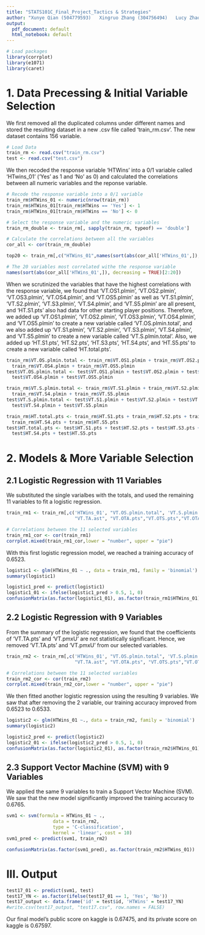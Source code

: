 ```yaml
---
title: "STATS101C_Final_Project_Tactics & Strategies"
author: "Xunye Qian (504779593)   Xingruo Zhang (304756494)   Lucy Zhao (304917901)"
output:
  pdf_document: default
  html_notebook: default
---
```


```r
# Load packages
library(corrplot)
library(e1071)
library(caret)
```

# 1. Data Precessing & Initial Variable Selection
We first removed all the duplicated columns under different names and stored the resulting dataset in a new .csv file called 'train_rm.csv'. The new dataset contains 156 variable.
```r
# Load Data
train_rm <- read.csv("train_rm.csv")
test <- read.csv("test.csv")
```

We then recoded the response variable 'HTWins' into a 0/1 variable called 'HTwins_01' ('Yes' as 1 and 'No' as 0) and calculated the correlations between all numeric variables and the reponse variable. 
```r
# Recode the response variable into a 0/1 variable
train_rm$HTWins_01 <- numeric(nrow(train_rm))
train_rm$HTWins_01[train_rm$HTWins == 'Yes'] <- 1
train_rm$HTWins_01[train_rm$HTWins == 'No'] <- 0

# Select the response variable and the numeric variables
train_rm_double <- train_rm[, sapply(train_rm, typeof) == 'double']

# Calculate the correlations between all the variables
cor_all <- cor(train_rm_double)

top20 <- train_rm[,c("HTWins_01",names(sort(abs(cor_all['HTWins_01',]), decreasing = TRUE)[1:20]))]

# The 20 variables most correlated withe the response variable
names(sort(abs(cor_all['HTWins_01',]), decreasing = TRUE)[2:20])
```

When we scrutinized the variables that have the highest correlations with the response variable, we found that 'VT.OS1.plmin', 'VT.OS2.plmin', 'VT.OS3.plmin', 'VT.OS4.plmin', and 'VT.OS5.plmin' as well as 'VT.S1.plmin', 'VT.S2.plmin', 'VT.S3.plmin', 'VT.S4.plmin', and 'VT.S5.plmin' are all present, and 'HT.S1.pts' also had data for other starting player positions. Therefore, we added up 'VT.OS1.plmin', 'VT.OS2.plmin', 'VT.OS3.plmin', 'VT.OS4.plmin', and 'VT.OS5.plmin' to create a new variable called 'VT.OS.plmin.total', and we also added up 'VT.S1.plmin', 'VT.S2.plmin', 'VT.S3.plmin', 'VT.S4.plmin', and 'VT.S5.plmin' to create a new variable called 'VT.S.plmin.total'. Also, we added up 'HT.S1.pts', 'HT.S2.pts', 'HT.S3.pts', 'HT.S4.pts', and 'HT.S5.pts' to create a new variable called 'HT.total.pts'. 

```r
train_rm$VT.OS.plmin.total <- train_rm$VT.OS1.plmin + train_rm$VT.OS2.plmin + train_rm$VT.OS3.plmin +
  train_rm$VT.OS4.plmin + train_rm$VT.OS5.plmin
test$VT.OS.plmin.total <- test$VT.OS1.plmin + test$VT.OS2.plmin + test$VT.OS3.plmin + 
  test$VT.OS4.plmin + test$VT.OS5.plmin

train_rm$VT.S.plmin.total <- train_rm$VT.S1.plmin + train_rm$VT.S2.plmin + train_rm$VT.S3.plmin +
  train_rm$VT.S4.plmin + train_rm$VT.S5.plmin
test$VT.S.plmin.total <- test$VT.S1.plmin + test$VT.S2.plmin + test$VT.S3.plmin + 
  test$VT.S4.plmin + test$VT.S5.plmin

train_rm$HT.total.pts <- train_rm$HT.S1.pts + train_rm$HT.S2.pts + train_rm$HT.S3.pts + 
  train_rm$HT.S4.pts + train_rm$HT.S5.pts
test$HT.total.pts <- test$HT.S1.pts + test$HT.S2.pts + test$HT.S3.pts + 
  test$HT.S4.pts + test$HT.S5.pts
```


# 2. Models & More Variable Selection
## 2.1 Logistic Regression with 11 Variables
We substituted the single varialbes with the totals, and used the remaining 11 variables to fit a logistic regression. 
```r
train_rm1 <- train_rm[,c('HTWins_01', "VT.OS.plmin.total", 'VT.S.plmin.total', "VT.OTA.ast", 
                         "VT.TA.ast", "VT.OTA.pts","VT.OTS.pts","VT.OTA.fgm","VT.TA.pts","VT.pmxU","VT.OTS.ast","HT.total.pts")]

# Correlations between the 11 selected variables
train_rm1_cor <- cor(train_rm1)
corrplot.mixed(train_rm1_cor,lower = "number", upper = "pie")
```

With this first logistic regression model, we reached a training accuracy of 0.6523. 
```r
logistic1 <- glm(HTWins_01 ~ ., data = train_rm1, family = 'binomial')
summary(logistic1)

logistic1_pred <- predict(logistic1)
logistic1_01 <- ifelse(logistic1_pred > 0.5, 1, 0)
confusionMatrix(as.factor(logistic1_01), as.factor(train_rm1$HTWins_01))
```


## 2.2 Logistic Regression with 9 Variables
From the summary of the logistic regression, we found that the coefficients of 'VT.TA.pts' and 'VT.pmxU' are not statistically significant. Hence, we removed 'VT.TA.pts' and 'VT.pmxU' from our selected variables.
```r
train_rm2 <- train_rm[,c('HTWins_01', "VT.OS.plmin.total", 'VT.S.plmin.total', "VT.OTA.ast", 
                         "VT.TA.ast", "VT.OTA.pts", "VT.OTS.pts","VT.OTA.fgm","VT.OTS.ast","HT.total.pts")]

# Correlations between the 11 selected variables
train_rm2_cor <- cor(train_rm2)
corrplot.mixed(train_rm2_cor,lower = "number", upper = "pie")
```

We then fitted another logistic regression using the resulting 9 variables. We saw that after removing the 2 variable, our training accuracy improved from 0.6523 to 0.6533. 
```r
logistic2 <- glm(HTWins_01 ~., data = train_rm2, family = 'binomial')
summary(logistic2)

logistic2_pred <- predict(logistic2)
logistic2_01 <- ifelse(logistic2_pred > 0.5, 1, 0)
confusionMatrix(as.factor(logistic2_01), as.factor(train_rm2$HTWins_01))
```

## 2.3 Support Vector Machine (SVM) with 9 Variables
We applied the same 9 variables to train a Support Vector Machine (SVM). We saw that the new model significantly improved the training accuracy to 0.6765.
```r
svm1 <- svm(formula = HTWins_01 ~ ., 
                 data = train_rm2, 
                 type = 'C-classification', 
                 kernel = 'linear', cost = 10)
svm1_pred <- predict(svm1, train_rm2)

confusionMatrix(as.factor(svm1_pred), as.factor(train_rm2$HTWins_01))
```


# III. Output
```r
test17_01 <- predict(svm1, test)
test17_YN <- as.factor(ifelse(test17_01 == 1, 'Yes', 'No'))
test17_output <- data.frame('id' = test$id, 'HTWins' = test17_YN)
#write.csv(test17_output, "test17.csv", row.names = FALSE)
```

Our final model's public score on kaggle is 0.67475, and its private score on kaggle is 0.67597. 
